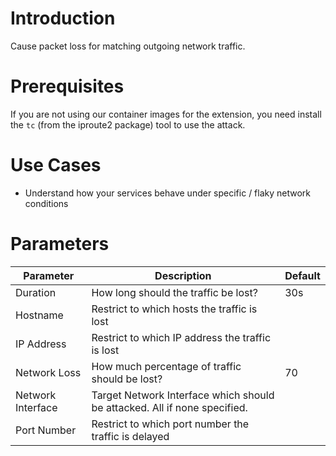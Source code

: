 # Introduction

Cause packet loss for matching outgoing network traffic.

# Prerequisites

If you are not using our container images for the extension, you need install the `tc` (from the iproute2 package) tool to use the attack.

# Use Cases

* Understand how your services behave under specific / flaky network conditions

# Parameters

| Parameter         | Description                                                               | Default |
|-------------------|---------------------------------------------------------------------------|---------|
| Duration          | How long should the traffic be lost?                                      | 30s     |
| Hostname          | Restrict to which hosts the traffic is lost                               |         |
| IP Address        | Restrict to which IP address the traffic is lost                          |         |
| Network Loss      | How much percentage of traffic should be lost?                            | 70      |
| Network Interface | Target Network Interface which should be attacked. All if none specified. |         |
| Port Number       | Restrict to which port number the traffic is delayed                      |         |
